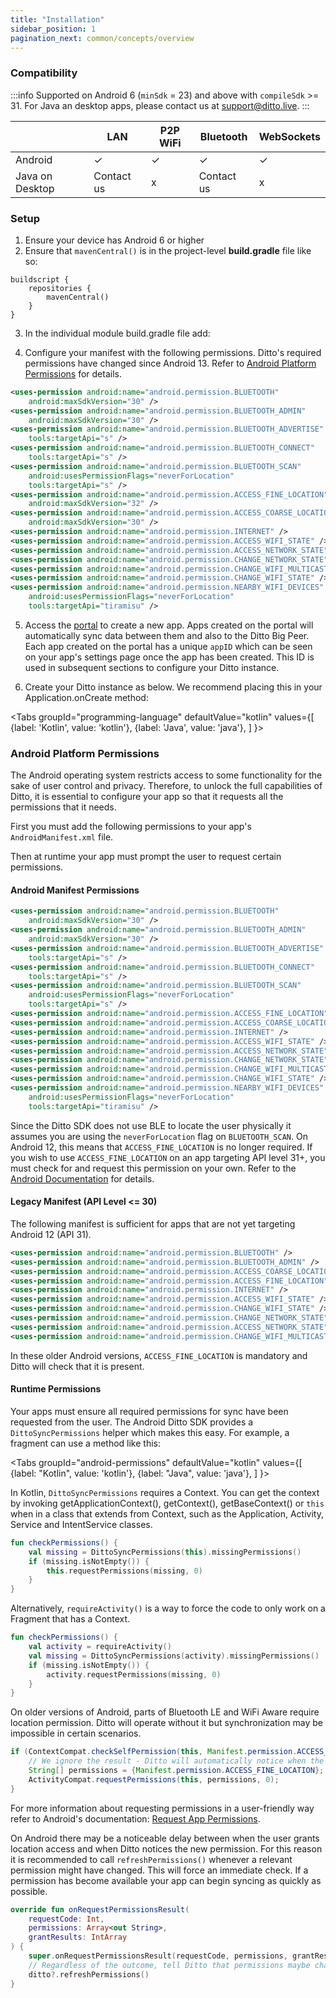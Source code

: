 ```yaml
---
title: "Installation"
sidebar_position: 1
pagination_next: common/concepts/overview
---
```



### Compatibility

:::info
Supported on Android 6 (`minSdk` = 23) and above with `compileSdk` >= 31.
For Java an desktop apps, please contact us at [support@ditto.live](mailto:support@ditto.live).
:::

|                 | LAN        | P2P WiFi | Bluetooth  | WebSockets |
| --------------- | ---------- | -------- | ---------- | ---------- |
| Android         | ✓          | ✓        | ✓          | ✓          |
| Java on Desktop | Contact us | x        | Contact us | x          |

### Setup

1. Ensure your device has Android 6 or higher
2. Ensure that `mavenCentral()` is in the project-level **build.gradle** file like so:

```
buildscript {
    repositories {
        mavenCentral()
    }
}
```

3. In the individual module build.gradle file add:

<InstallCode framework="android" />

4. Configure your manifest with the following permissions. Ditto's required
   permissions have changed since Android 13. Refer to [Android Platform
   Permissions](#android-platform-permissions) for details.

```xml
<uses-permission android:name="android.permission.BLUETOOTH"
    android:maxSdkVersion="30" />
<uses-permission android:name="android.permission.BLUETOOTH_ADMIN"
    android:maxSdkVersion="30" />
<uses-permission android:name="android.permission.BLUETOOTH_ADVERTISE"
    tools:targetApi="s" />
<uses-permission android:name="android.permission.BLUETOOTH_CONNECT"
    tools:targetApi="s" />
<uses-permission android:name="android.permission.BLUETOOTH_SCAN"
    android:usesPermissionFlags="neverForLocation"
    tools:targetApi="s" />
<uses-permission android:name="android.permission.ACCESS_FINE_LOCATION"
    android:maxSdkVersion="32" />
<uses-permission android:name="android.permission.ACCESS_COARSE_LOCATION"
    android:maxSdkVersion="30" />
<uses-permission android:name="android.permission.INTERNET" />
<uses-permission android:name="android.permission.ACCESS_WIFI_STATE" />
<uses-permission android:name="android.permission.ACCESS_NETWORK_STATE" />
<uses-permission android:name="android.permission.CHANGE_NETWORK_STATE" />
<uses-permission android:name="android.permission.CHANGE_WIFI_MULTICAST_STATE" />
<uses-permission android:name="android.permission.CHANGE_WIFI_STATE" />
<uses-permission android:name="android.permission.NEARBY_WIFI_DEVICES"
    android:usesPermissionFlags="neverForLocation"
    tools:targetApi="tiramisu" />
```

5. Access the [portal](https://portal.ditto.live) to create a new app. Apps created on the portal will automatically sync data between them and also to the Ditto Big Peer. Each app created on the portal has a unique `appID` which can be seen on your app's settings page once the app has been created. This ID is used in subsequent sections to configure your Ditto instance.

6. Create your Ditto instance as below. We recommend placing this in your Application.onCreate method:

<Tabs
  groupId="programming-language"
  defaultValue="kotlin"
  values={[
    {label: 'Kotlin', value: 'kotlin'},
    {label: 'Java', value: 'java'},
  ]
}>
<TabItem value="kotlin">

<Snippet name="online-playground" language="kotlin" />

</TabItem>
<TabItem value="java">

<Snippet name="online-playground" language="java" />

</TabItem>
</Tabs>

### Android Platform Permissions

The Android operating system restricts access to some functionality for the sake
of user control and privacy. Therefore, to unlock the full capabilities of Ditto,
it is essential to configure your app so that it requests all the permissions that it needs.

First you must add the following permissions to your app's `AndroidManifest.xml` file.

Then at runtime your app must prompt the user to request certain permissions.

#### Android Manifest Permissions

```xml title=AndroidManifest.xml
<uses-permission android:name="android.permission.BLUETOOTH"
    android:maxSdkVersion="30" />
<uses-permission android:name="android.permission.BLUETOOTH_ADMIN"
    android:maxSdkVersion="30" />
<uses-permission android:name="android.permission.BLUETOOTH_ADVERTISE"
    tools:targetApi="s" />
<uses-permission android:name="android.permission.BLUETOOTH_CONNECT"
    tools:targetApi="s" />
<uses-permission android:name="android.permission.BLUETOOTH_SCAN"
    android:usesPermissionFlags="neverForLocation"
    tools:targetApi="s" />
<uses-permission android:name="android.permission.ACCESS_FINE_LOCATION" />
<uses-permission android:name="android.permission.ACCESS_COARSE_LOCATION" />
<uses-permission android:name="android.permission.INTERNET" />
<uses-permission android:name="android.permission.ACCESS_WIFI_STATE" />
<uses-permission android:name="android.permission.ACCESS_NETWORK_STATE" />
<uses-permission android:name="android.permission.CHANGE_NETWORK_STATE" />
<uses-permission android:name="android.permission.CHANGE_WIFI_MULTICAST_STATE" />
<uses-permission android:name="android.permission.CHANGE_WIFI_STATE" />
<uses-permission android:name="android.permission.NEARBY_WIFI_DEVICES"
    android:usesPermissionFlags="neverForLocation"
    tools:targetApi="tiramisu" />
```

Since the Ditto SDK does not use BLE to locate the user physically it assumes you
are using the `neverForLocation` flag on `BLUETOOTH_SCAN`.
On Android 12, this means that `ACCESS_FINE_LOCATION` is no longer required.
If you wish to use `ACCESS_FINE_LOCATION` on an app targeting API level 31+, you
must check for and request this permission on your own. Refer to the
[Android Documentation](https://developer.android.com/guide/topics/connectivity/bluetooth/permissions)
for details.

#### Legacy Manifest (API Level <= 30)

The following manifest is sufficient for apps that are not yet targeting Android 12 (API 31).

```xml title=AndroidManifest.xml
<uses-permission android:name="android.permission.BLUETOOTH" />
<uses-permission android:name="android.permission.BLUETOOTH_ADMIN" />
<uses-permission android:name="android.permission.ACCESS_COARSE_LOCATION" />
<uses-permission android:name="android.permission.ACCESS_FINE_LOCATION" />
<uses-permission android:name="android.permission.INTERNET" />
<uses-permission android:name="android.permission.ACCESS_WIFI_STATE" />
<uses-permission android:name="android.permission.CHANGE_WIFI_STATE" />
<uses-permission android:name="android.permission.CHANGE_NETWORK_STATE" />
<uses-permission android:name="android.permission.ACCESS_NETWORK_STATE" />
<uses-permission android:name="android.permission.CHANGE_WIFI_MULTICAST_STATE" />
```

In these older Android versions, `ACCESS_FINE_LOCATION` is mandatory and Ditto
will check that it is present.

#### Runtime Permissions

Your apps must ensure all required permissions for sync have been requested from
the user. The Android Ditto SDK provides a `DittoSyncPermissions` helper which
makes this easy. For example, a fragment can use a method like this:

<Tabs
  groupId="android-permissions"
  defaultValue="kotlin"
  values={[
    {label: "Kotlin", value: 'kotlin'},
    {label: "Java", value: 'java'},
  ]
}>
<TabItem value="kotlin">

In Kotlin, `DittoSyncPermissions` requires a Context. You can get the context by
invoking getApplicationContext(), getContext(), getBaseContext() or `this` when
in a class that extends from Context, such as the Application, Activity, Service
and IntentService classes.

```kotlin
fun checkPermissions() {
    val missing = DittoSyncPermissions(this).missingPermissions()
    if (missing.isNotEmpty()) {
        this.requestPermissions(missing, 0)
    }
}
```

Alternatively, `requireActivity()` is a way to force the code to only work on a
Fragment that has a Context.

```kotlin
fun checkPermissions() {
    val activity = requireActivity()
    val missing = DittoSyncPermissions(activity).missingPermissions()
    if (missing.isNotEmpty()) {
        activity.requestPermissions(missing, 0)
    }
}
```

</TabItem>
<TabItem value="java">

On older versions of Android, parts of Bluetooth LE and WiFi Aware require
location permission. Ditto will operate without it but synchronization may be
impossible in certain scenarios.

```java
if (ContextCompat.checkSelfPermission(this, Manifest.permission.ACCESS_FINE_LOCATION) != PackageManager.PERMISSION_GRANTED) {
    // We ignore the result - Ditto will automatically notice when the permission is granted
    String[] permissions = {Manifest.permission.ACCESS_FINE_LOCATION};
    ActivityCompat.requestPermissions(this, permissions, 0);
}
```

</TabItem>
</Tabs>

For more information about requesting permissions in a user-friendly way refer to
Android's documentation: [Request App Permissions](https://developer.android.com/training/permissions/requesting).

On Android there may be a noticeable delay between when the user grants location
access and when Ditto notices the new permission. For this reason it is
recommended to call `refreshPermissions()` whenever a relevant permission might
have changed. This will force an immediate check. If a permission has become
available your app can begin syncing as quickly as possible.

```kotlin
override fun onRequestPermissionsResult(
    requestCode: Int,
    permissions: Array<out String>,
    grantResults: IntArray
) {
    super.onRequestPermissionsResult(requestCode, permissions, grantResults)
    // Regardless of the outcome, tell Ditto that permissions maybe changed
    ditto?.refreshPermissions()
}
```
